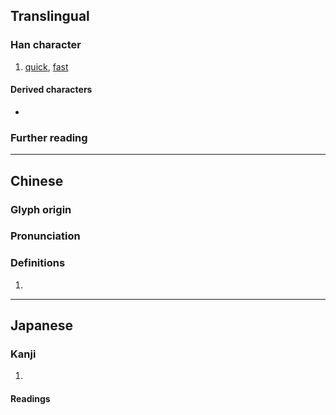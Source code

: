 {{character info}}
==Translingual==

===Han character===
{{Han char|rn=40|rad=宀|as=08|sn=11|four=30801|canj=JJLO|ids=⿱宀疌}}

# [[quick]], [[fast]]

====Derived characters====
* {{l|mul|[[𢐛]], [[𨖋]]}}

===Further reading===
{{Han ref|kx=0287.190|dkj=07199|dj=0569.050|hdz=20938.030|uh=5BC1}}

----

==Chinese==
{{zh-forms}}

===Glyph origin===
{{Han etym}}

===Pronunciation===
{{zh-pron
|m=zǎn
|c=zaam2,zaan2
|mc=y
|oc=y
|cat=}}

===Definitions===
{{zh-hanzi}}

# {{rfdef|zh}}

----

==Japanese==

===Kanji===
{{ja-kanji|grade=|rs=宀08}}

# {{rfdef|ja|sort=宀08}}

====Readings====
{{ja-readings|on=さん, しょう|kun=すみやか}}